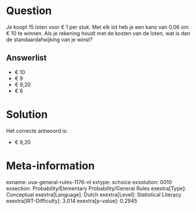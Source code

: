 Question
========

Je koopt 15 loten voor € 1 per stuk. Met elk lot heb je een kans van
0,06 om € 10 te winnen. Als je rekening houdt met de kosten van de
loten, wat is dan de standaardafwijking van je winst?

Answerlist
----------

* € 10
* € 9
* € 9,20
* € 6

Solution
========

Het correcte antwoord is: 

* € 9,20

Meta-information
================
exname: uva-general-rules-1176-nl
extype: schoice
exsolution: 0010
exsection: Probability/Elementary Probability/General Rules 
exextra[Type]: Conceptual
exextra[Language]: Dutch
exextra[Level]: Statistical Literacy
exextra[IRT-Difficulty]: 3.014
exextra[p-value]: 0.2945
